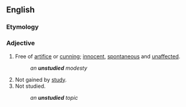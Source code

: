 ==English==

===Etymology===
{{prefix|en|un|studied}}

===Adjective===
{{en-adj}}

# Free of [[artifice]] or [[cunning]]; [[innocent]], [[spontaneous]] and [[unaffected]].
#: ''an '''unstudied''' modesty''
# Not gained by [[study]].
# Not studied.
#: ''an '''unstudied''' topic''